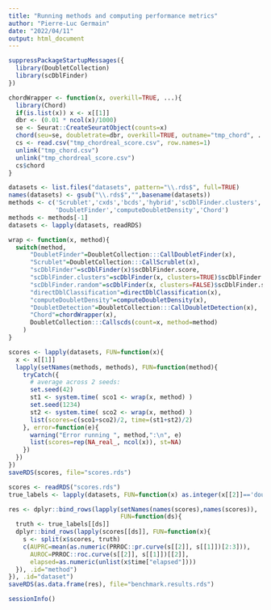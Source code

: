 ```yaml
---
title: "Running methods and computing performance metrics"
author: "Pierre-Luc Germain"
date: "2022/04/11"
output: html_document
---
```


```r
suppressPackageStartupMessages({
  library(DoubletCollection)
  library(scDblFinder)
})

chordWrapper <- function(x, overkill=TRUE, ...){
  library(Chord)
  if(is.list(x)) x <- x[[1]]
  dbr <- (0.01 * ncol(x)/1000)
  se <- Seurat::CreateSeuratObject(counts=x)
  chord(seu=se, doubletrate=dbr, overkill=TRUE, outname="tmp_chord", ...)
  cs <- read.csv("tmp_chordreal_score.csv", row.names=1)
  unlink("tmp_chord.csv")
  unlink("tmp_chordreal_score.csv")
  cs$chord
}
```


```r
datasets <- list.files("datasets", pattern="\\.rds$", full=TRUE)
names(datasets) <- gsub("\\.rds$","",basename(datasets))
methods <- c('Scrublet','cxds','bcds','hybrid','scDblFinder.clusters','scDblFinder.random',
             'DoubletFinder','computeDoubletDensity','Chord')
methods <- methods[-1]
datasets <- lapply(datasets, readRDS)

wrap <- function(x, method){
  switch(method,
      "DoubletFinder"=DoubletCollection:::CallDoubletFinder(x),
      "Scrublet"=DoubletCollection:::CallScrublet(x),
      "scDblFinder"=scDblFinder(x)$scDblFinder.score,
      "scDblFinder.clusters"=scDblFinder(x, clusters=TRUE)$scDblFinder.score,
      "scDblFinder.random"=scDblFinder(x, clusters=FALSE)$scDblFinder.score,
      "directDblClassification"=directDblClassification(x),
      "computeDoubletDensity"=computeDoubletDensity(x),
      "DoubletDetection"=DoubletCollection:::CallDoubletDetection(x),
      "Chord"=chordWrapper(x),
      DoubletCollection:::Callscds(count=x, method=method)
    )
}

scores <- lapply(datasets, FUN=function(x){
  x <- x[[1]]
  lapply(setNames(methods, methods), FUN=function(method){
    tryCatch({
      # average across 2 seeds:
      set.seed(42)
      st1 <- system.time( sco1 <- wrap(x, method) )
      set.seed(1234)
      st2 <- system.time( sco2 <- wrap(x, method) )
      list(scores=c(sco1+sco2)/2, time=(st1+st2)/2)
    }, error=function(e){
      warning("Error running ", method,":\n", e)
      list(scores=rep(NA_real_, ncol(x)), st=NA)
    })
  })
})
saveRDS(scores, file="scores.rds")
```

```r
scores <- readRDS("scores.rds")
true_labels <- lapply(datasets, FUN=function(x) as.integer(x[[2]]=='doublet'))

res <- dplyr::bind_rows(lapply(setNames(names(scores),names(scores)), 
                               FUN=function(ds){
  truth <- true_labels[[ds]]
  dplyr::bind_rows(lapply(scores[[ds]], FUN=function(x){
    s <- split(x$scores, truth)
    c(AUPRC=mean(as.numeric(PRROC::pr.curve(s[[2]], s[[1]])[2:3])),
      AUROC=PRROC::roc.curve(s[[2]], s[[1]])[[2]],
      elapsed=as.numeric(unlist(x$time["elapsed"])))
  }), .id="method")
}), .id="dataset")
saveRDS(as.data.frame(res), file="benchmark.results.rds")
```


```r
sessionInfo()
```

